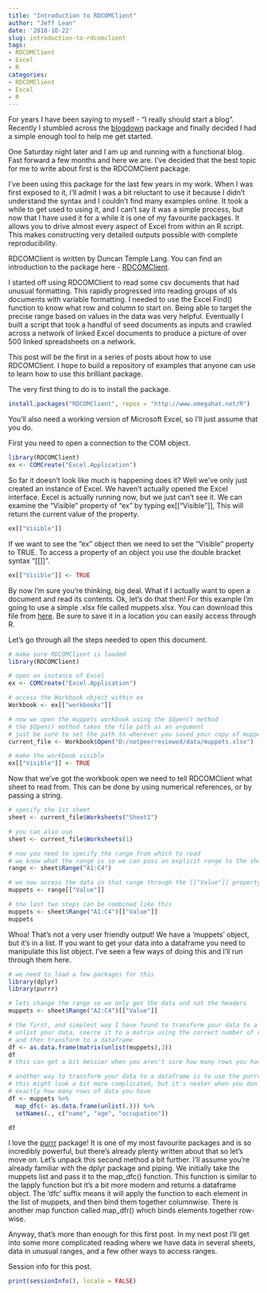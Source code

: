 ```yaml
---
title: "Introduction to RDCOMClient"
author: "Jeff Lean"
date: '2018-10-22'
slug: introduction-to-rdcomclient
tags:
- RDCOMClient
- Excel
- R
categories:
- RDCOMClient
- Excel
- R
---
```


For years I have been saying to myself - "I really should start a blog". Recently I stumbled across the [blogdown](https://bookdown.org/yihui/blogdown/) package and finally decided I had a simple enough tool to help me get started.

One Saturday night later and I am up and running with a functional blog. Fast forward a few months and here we are. I've decided that the best topic for me to write about first is the RDCOMClient package.

I've been using this package for the last few years in my work. When I was first exposed to it, I'll admit I was a bit reluctant to use it because I didn't understand the syntax and I couldn't find many examples online. It took a while to get used to using it, and I can't say it was a simple process, but now that I have used it for a while it is one of my favourite packages. It allows you to drive almost every aspect of Excel from within an R script. This makes constructing very detailed outputs possible with complete reproducibility.

RDCOMClient is written by Duncan Temple Lang. You can find an introduction to the package here - [RDCOMClient](http://www.omegahat.net/RDCOMClient/Docs/introduction.html). 

I started off using RDCOMClient to read some csv documents that had unusual formatting. This rapidly progressed into reading groups of xls documents with variable formatting. I needed to use the Excel Find() function to know what row and column to start on. Being able to target the precise range based on values in the data was very helpful. Eventually I built a script that took a handful of seed documents as inputs and crawled across a network of linked Excel documents to produce a picture of over 500 linked spreadsheets on a network.

This post will be the first in a series of posts about how to use RDCOMClient. I hope to build a repository of examples that anyone can use to learn how to use this brilliant package.

The very first thing to do is to install the package.

```r
install.packages("RDCOMClient", repos = "http://www.omegahat.net/R")
```

You'll also need a working version of Microsoft Excel, so I'll just assume that you do. 

First you need to open a connection to the COM object.

```r
library(RDCOMClient)
ex <- COMCreate("Excel.Application")
```

So far it doesn't look like much is happening does it? Well we've only just created an instance of Excel. We haven't actually opened the Excel interface. Excel is actually running now, but we just can't see it. We can examine the "Visible" property of "ex" by typing 
ex[["Visible"]], This will return the current value of the property.

```r
ex[["Visible"]]
```


If we want to see the "ex" object then we need to set the "Visible" property to TRUE. To access a property of an object you use the double bracket syntax "[[]]". 


```r
ex[["Visible"]] <- TRUE
```



By now I'm sure you're thinking, big deal. What if I actually want to open a document and read its contents. Ok, let's do that then! For this example I'm going to use a simple .xlsx file called muppets.xlsx. You can download this file from [here](https://github.com/notpeerreviewed/notpeerreviewed/tree/master/data). Be sure to save it in a location you can easily access through R. 

Let's go through all the steps needed to open this document.


```r
# make sure RDCOMClient is loaded
library(RDCOMClient)

# open an instance of Excel
ex <- COMCreate("Excel.Application")

# access the Workbook object within ex
Workbook <- ex[["workbooks"]]

# now we open the muppets workbook using the $Open() method
# the $Open() method takes the file path as an argument
# just be sure to set the path to wherever you saved your copy of muppets.xlsx
current_file <- Workbook$Open("D:/notpeerreviewed/data/muppets.xlsx")

# make the workbook visible
ex[["Visible"]] <- TRUE
```

Now that we've got the workbook open we need to tell RDCOMClient what sheet to read from. This can be done by using numerical references, or by passing a string.


```r
# specify the 1st sheet
sheet <- current_file$Worksheets("Sheet1")

# you can also use
sheet <- current_file$Worksheets(1)

# now you need to specify the range from which to read
# we know what the range is so we can pass an explicit range to the sheet object
range <- sheet$Range("A1:C4")

# we now access the data in that range through the [["Value"]] property
muppets <- range[["Value"]]

# the last two steps can be combined like this
muppets <- sheet$Range("A1:C4")[["Value"]]
muppets

```

Whoa! That's not a very user friendly output! We have a 'muppets' object, but it's in a list. If you want to get your data into a dataframe you need to manipulate this list object. I've seen a few ways of doing this and I'll run through them here.

```r
# we need to load a few packages for this
library(dplyr)
library(purrr)

# lets change the range so we only get the data and not the headers
muppets <- sheet$Range("A2:C4")[["Value"]]

# the first, and simplest way I have found to transform your data to a dataframe is to
# unlist your data, coerce it to a matrix using the correct number of rows and columns
# and then transform to a dataframe
df <- as.data.frame(matrix(unlist(muppets),3))
df
# this can get a bit messier when you aren't sure how many rows you have

# another way to transform your data to a dataframe is to use the purrr package
# this might look a bit more complicated, but it's neater when you don't know 
# exactly how many rows of data you have
df <- muppets %>%
  map_dfc(~ as.data.frame(unlist(.))) %>%
  setNames(., c("name", "age", "occupation"))

df

```

I love the [purrr](https://purrr.tidyverse.org/) package! It is one of my most favourite packages and is so incredibly powerful, but there's already plenty written about that so let's move on. Let's unpack this second method a bit further. I'll assume you're already familiar with the dplyr package and piping. We initially take the muppets list and pass it to the map_dfc() function. This function is similar to the lapply function but it's a bit more modern and returns a dataframe object. The 'dfc' suffix means it will apply the function to each element in the list of muppets, and then bind them together columnwise. There is another map function called map_dfr() which binds elements together row-wise.

Anyway, that's more than enough for this first post. In my next post I'll get into some more complicated reading where we have data in several sheets, data in unusual ranges, and a few other ways to access ranges.


Session info for this post.
```r
print(sessionInfo(), locale = FALSE)

```





